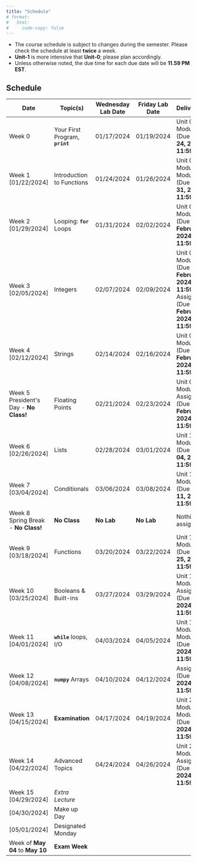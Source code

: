 ```yaml
---
title: "Schedule"
# format:
#   html:
#     code-copy: false
---
```


<!-- <html>
<head>
    <style>
        body {
            -webkit-user-select: none; /* Safari */
            -moz-user-select: none; /* Firefox */
            -ms-user-select: none; /* IE10+/Edge */
            user-select: none; /* Standard */
        }
    </style>
</head>
<body> -->

<!-- <div class="breadcrumbs">
  <a href="./index.qmd">Home</a> &raquo;
  <span class="current-page">Schedule</span>
</div> -->

:::{.callout-warning}
- The course schedule is subject to changes during the semester. Please check the schedule at least **twice** a week.
- **Unit-1** is more intensive that **Unit-0**; please plan accordingly.
- Unless otherwise noted, the due time for each due date will be **11.59 PM EST**.
:::

## Schedule
```{=html}
<table style="width:100%">
    <colgroup>
        <col style="width:15%">
        <col style="width:25%">
        <col style="width:15%">
        <col style="width:15%">
        <col style="width:30%">
    </colgroup>
    <thead>
        <tr class="table-primary">
            <th>Date</th>
            <th>Topic(s)</th>
            <th>Wednesday Lab Date</th>
            <th>Friday Lab Date</th>
            <th>Deliverable(s)</th>
        </tr>
    </thead>
    <tbody>
        <tr>
            <td>Week 0</td>
            <td>Your First Program, <code><b>print</b></code></td>
            <td>01/17/2024</td>
            <td>01/19/2024</td>
            <td>Unit 0 » Module 0 (Due <b>January 24, 2024</b> by <b>11:59 PM</b>)</td>
        </tr>
        <tr class="table-active">
            <td>Week 1 [01/22/2024]</td>
            <td>Introduction to Functions</td>
            <td>01/24/2024</td>
            <td>01/26/2024</td>
            <td>Unit 0 » Module 1 & Module 2 (Due <b>January 31, 2024</b> by <b>11:59 PM</b>)</td>
        </tr>
        <tr>
            <td>Week 2 [01/29/2024]</td>
            <td>Looping: <code><b>for</b></code> Loops</td>
            <td>01/31/2024</td>
            <td>02/02/2024</td>
            <td>Unit 0 » Module 3 (Due <b>February 05, 2024</b> by <b>11:59 PM</b>)</td>
        </tr>
        <tr class="table-active">
            <td>Week 3 [02/05/2024]</td>
            <td>Integers</td>
            <td>02/07/2024</td>
            <td>02/09/2024</td>
            <td>Unit 0 » Module 4 (Due <b>February 12, 2024</b> by <b>11:59 PM</b>) & Assignment 0 (Due <b>February 16, 2024</b> by <b>11:59 PM</b>)</td>
        </tr>
        <tr>
            <td>Week 4 [02/12/2024]</td>
            <td>Strings</td>
            <td>02/14/2024</td>
            <td>02/16/2024</td>
            <td>Unit 0 » Module 5 (Due <b>February 19, 2024</b> by <b>11:59 PM</b>)</td>
        </tr>
        <tr class="table-active">
            <td>Week 5 President's Day - <b>No Class!</b></td>
            <td>Floating Points</td>
            <td>02/21/2024</td>
            <td>02/23/2024</td>
            <td>Unit 0 » Module 6 & Assignment 1 (Due <b>February 26, 2024</b> by <b>11:59 PM</b>)</td>
        </tr>
        <tr>
            <td>Week 6 [02/26/2024]</td>
            <td>Lists</td>
            <td>02/28/2024</td>
            <td>03/01/2024</td>
            <td>Unit 1 » Module 0 (Due <b>March 04, 2024</b> by <b>11:59 PM</b>)</td>
        </tr>
        <tr class="table-active">
            <td>Week 7 [03/04/2024]</td>
            <td>Conditionals</td>
            <td>03/06/2024</td>
            <td>03/08/2024</td>
            <td>Unit 1 » Module 1 (Due <b>March 11, 2024</b> by <b>11:59 PM</b>)</td>
        </tr>
        <tr>
            <td>Week 8 <br>Spring Break - <b>No Class!</b></td>
            <td><b>No Class</b></td>
            <td><b>No Lab</b></td>
            <td><b>No Lab</b></td>
            <td>Nothing assigned</td>
        </tr>
        <tr class="table-active">
            <td>Week 9 [03/18/2024]</td>
            <td>Functions</td>
            <td>03/20/2024</td>
            <td>03/22/2024</td>
            <td>Unit 1 » Module 2 (Due <b>March 25, 2024</b> by <b>11:59 PM</b>)</td>
        </tr>
        <tr>
            <td>Week 10 [03/25/2024]</td>
            <td>Booleans & Built-ins</td>
            <td>03/27/2024</td>
            <td>03/29/2024</td>
            <td>Unit 1 » Module 3 & Assignment 2 (Due <b>April 01, 2024</b> by <b>11:59 PM</b>)</td>
        </tr>
        <tr class="table-active">
            <td>Week 11 [04/01/2024]</td>
            <td><code><b>while</b></code> loops, I/O</td>
            <td>04/03/2024</td>
            <td>04/05/2024</td>
            <td>Unit 1 » Module 4 & Module 5 (Due <b>April 08, 2024</b> by <b>11:59 PM</b>)</td>
        </tr>
        <tr>
            <td>Week 12 [04/08/2024]</td>
            <td><code><b>numpy</b></code> Arrays</td>
            <td>04/10/2024</td>
            <td>04/12/2024</td>
            <td>Assignment 3 (Due <b>April 15, 2024</b> by <b>11:59 PM</b>)</td>
        </tr>
        <tr class="table-active">
            <td>Week 13 [04/15/2024]</td>
            <td><b>Examination</b></td>
            <td>04/17/2024</td>
            <td>04/19/2024</td>
            <td>Unit 2 » Module 0 & Module 1 (Due <b>April 22, 2024</b> by <b>11:59 PM</b>)</td>
        </tr>
        <tr>
            <td>Week 14 [04/22/2024]</td>
            <td>Advanced Topics</td>
            <td>04/24/2024</td>
            <td>04/26/2024</td>
            <td>Unit 2 » Module 2 & Assignemnt 4 (Due <b>May 01, 2024</b> by <b>11:59 PM</b>)</td>
        </tr>
        <tr class="table-active">
            <td>Week 15 [04/29/2024]</td>
            <td><em>Extra Lecture</em></td>
        </tr>
        <tr>
            <td>[04/30/2024]</td>
            <td>Make up Day</td>
        </tr>
        <tr class="table-active">
            <td>[05/01/2024]</td>
            <td>Designated Monday</td>
        </tr>
        <tr>
            <td>Week of <b>May 04</b> to <b>May 10</b></td>
            <td><b>Exam Week</b></td>
        </tr>
    </tbody>
</table>
```
<!-- </body>
</html> -->